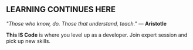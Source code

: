 
## LEARNING CONTINUES HERE

<PageDescription>


_"Those who know, do. Those that understand, teach."_ ― **Aristotle**


**This IS Code** is where you level up as a developer. Join expert session and pick up new skills. 

</PageDescription>


<Courses />